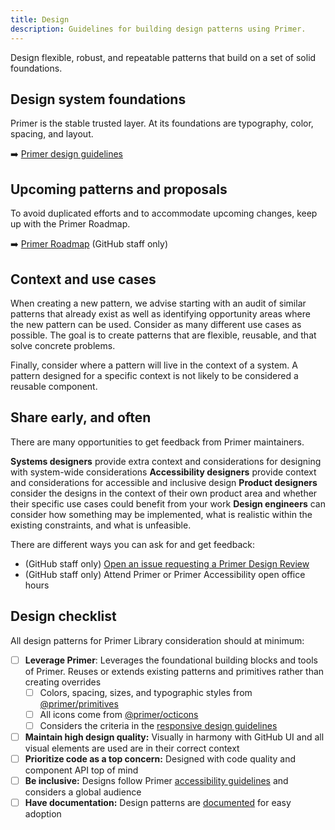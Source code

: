 ```yaml
---
title: Design
description: Guidelines for building design patterns using Primer.
---
```


Design flexible, robust, and repeatable patterns that build on a set of solid foundations.

## Design system foundations

Primer is the stable trusted layer. At its foundations are typography, color, spacing, and layout.

➡️ [Primer design guidelines](https://primer.style/)

## Upcoming patterns and proposals

To avoid duplicated efforts and to accommodate upcoming changes, keep up with the Primer Roadmap.

➡️ [Primer Roadmap](https://github.com/orgs/github/projects/2759/views/29) (GitHub staff only)

## Context and use cases

When creating a new pattern, we advise starting with an audit of similar patterns that already exist as well as identifying opportunity areas where the new pattern can be used. Consider as many different use cases as possible. The goal is to create patterns that are flexible, reusable, and that solve concrete problems.

Finally, consider where a pattern will live in the context of a system. A pattern designed for a specific context is not likely to be considered a reusable component.

## Share early, and often

There are many opportunities to get feedback from Primer maintainers.

**Systems designers** provide extra context and considerations for designing with system-wide considerations
**Accessibility designers** provide context and considerations for accessible and inclusive design
**Product designers** consider the designs in the context of their own product area and whether their specific use cases could benefit from your work
**Design engineers** can consider how something may be implemented, what is realistic within the existing constraints, and what is unfeasible.

There are different ways you can ask for and get feedback:

- (GitHub staff only) [Open an issue requesting a Primer Design Review](https://github.com/github/primer/#need-a-primer-pattern-or-octicon-)
- (GitHub staff only) Attend Primer or Primer Accessibility open office hours

## Design checklist

All design patterns for Primer Library consideration should at minimum:

- [ ] **Leverage Primer**: Leverages the foundational building blocks and tools of Primer. Reuses or extends existing patterns and primitives rather than creating overrides
  - [ ] Colors, spacing, sizes, and typographic styles from [@primer/primitives](https://github.com/primer/primitives/)
  - [ ] All icons come from [@primer/octicons](https://github.com/primer/octicons/)
  - [ ] Considers the criteria in the [responsive design guidelines](https://primer.style/foundations/responsive)
- [ ] **Maintain high design quality:** Visually in harmony with GitHub UI and all visual elements are used are in their correct context
- [ ] **Prioritize code as a top concern:** Designed with code quality and component API top of mind
- [ ] **Be inclusive:** Designs follow Primer [accessibility guidelines](https://primer.style/guides/accessibility/guidelines) and considers a global audience
- [ ] **Have documentation:** Design patterns are [documented](https://primer.style/guides/contribute/documentation) for easy adoption
